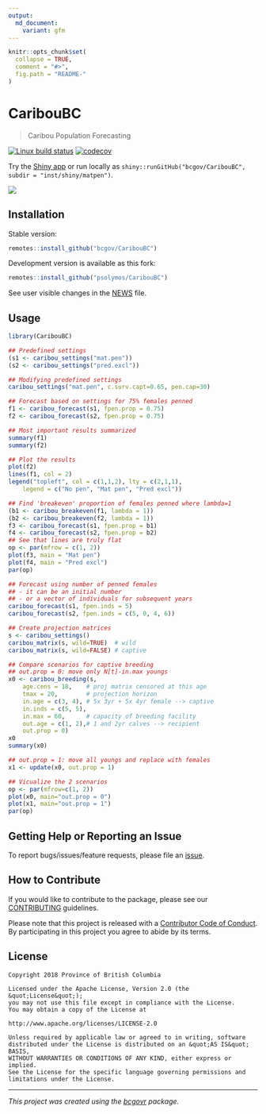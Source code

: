 ```yaml
---
output:
  md_document:
    variant: gfm
---
```


```r
knitr::opts_chunk$set(
  collapse = TRUE,
  comment = "#>",
  fig.path = "README-"
)
```

# CaribouBC

> Caribou Population Forecasting

[![Linux build status](https://travis-ci.org/psolymos/CaribouBC.svg?branch=master)](https://travis-ci.org/psolymos/CaribouBC)
[![codecov](https://codecov.io/gh/psolymos/CaribouBC/branch/master/graph/badge.svg)](https://codecov.io/gh/psolymos/CaribouBC)

Try the [Shiny app](https://psolymos.shinyapps.io/CaribouBC/) or run locally as 
`shiny::runGitHub("bcgov/CaribouBC", subdir = "inst/shiny/matpen")`.

![](caribou.gif)

## Installation

Stable version:

```r
remotes::install_github("bcgov/CaribouBC")
```

Development version is available as this fork:

```r
remotes::install_github("psolymos/CaribouBC")
```

See user visible changes in the [NEWS](NEWS.md) file.

## Usage

```r
library(CaribouBC)

## Predefined settings
(s1 <- caribou_settings("mat.pen"))
(s2 <- caribou_settings("pred.excl"))

## Modifying predefined settings
caribou_settings("mat.pen", c.surv.capt=0.65, pen.cap=30)

## Forecast based on settings for 75% females penned
f1 <- caribou_forecast(s1, fpen.prop = 0.75)
f2 <- caribou_forecast(s2, fpen.prop = 0.75)

## Most important results summarized
summary(f1)
summary(f2)

## Plot the results
plot(f2)
lines(f1, col = 2)
legend("topleft", col = c(1,1,2), lty = c(2,1,1),
    legend = c("No pen", "Mat pen", "Pred excl"))

## Find 'breakeven' proportion of females penned where lambda=1
(b1 <- caribou_breakeven(f1, lambda = 1))
(b2 <- caribou_breakeven(f2, lambda = 1))
f3 <- caribou_forecast(s1, fpen.prop = b1)
f4 <- caribou_forecast(s2, fpen.prop = b2)
## See that lines are truly flat
op <- par(mfrow = c(1, 2))
plot(f3, main = "Mat pen")
plot(f4, main = "Pred excl")
par(op)

## Forecast using number of penned females
## - it can be an initial number
## - or a vector of individuals for subsequent years
caribou_forecast(s1, fpen.inds = 5)
caribou_forecast(s2, fpen.inds = c(5, 0, 4, 6))

## Create projection matrices
s <- caribou_settings()
caribou_matrix(s, wild=TRUE)  # wild
caribou_matrix(s, wild=FALSE) # captive

## Compare scenarios for captive breeding
## out.prop = 0: move only N[t]-in.max youngs
x0 <- caribou_breeding(s,
    age.cens = 18,    # proj matrix censored at this age
    tmax = 20,        # projection horizon
    in.age = c(3, 4), # 5x 3yr + 5x 4yr female --> captive
    in.inds = c(5, 5),
    in.max = 60,      # capacity of breeding facility
    out.age = c(1, 2),# 1 and 2yr calves --> recipient
    out.prop = 0)
x0
summary(x0)

## out.prop = 1: move all youngs and replace with females
x1 <- update(x0, out.prop = 1)

## Vicualize the 2 scenarios
op <- par(mfrow=c(1, 2))
plot(x0, main="out.prop = 0")
plot(x1, main="out.prop = 1")
par(op)

```

## Getting Help or Reporting an Issue

To report bugs/issues/feature requests, please file an [issue](https://github.com/bcgov/CaribouBC/issues/).

## How to Contribute

If you would like to contribute to the package, please see our 
[CONTRIBUTING](CONTRIBUTING.md) guidelines.

Please note that this project is released with a [Contributor Code of Conduct](CODE_OF_CONDUCT.md). By participating in this project you agree to abide by its terms.

## License

```
Copyright 2018 Province of British Columbia

Licensed under the Apache License, Version 2.0 (the &quot;License&quot;);
you may not use this file except in compliance with the License.
You may obtain a copy of the License at

http://www.apache.org/licenses/LICENSE-2.0

Unless required by applicable law or agreed to in writing, software distributed under the License is distributed on an &quot;AS IS&quot; BASIS,
WITHOUT WARRANTIES OR CONDITIONS OF ANY KIND, either express or implied.
See the License for the specific language governing permissions and limitations under the License.
```

---
*This project was created using the [bcgovr](https://github.com/bcgov/bcgovr) package.* 
